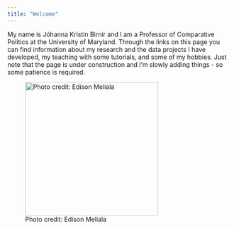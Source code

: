 ```yaml
---
title: "Welcome"
---
```


My name is Jóhanna Kristín Birnir and I am a Professor of Comparative Politics at the University of Maryland. Through the links on this page you can find information about my research and the data projects I have developed, my teaching with some tutorials, and some of my hobbies.  Just note that the page is under construction and I'm slowly adding things - so some patience is required.

![Photo credit: Edison Meliala](images/jkb.jpg){width=300}